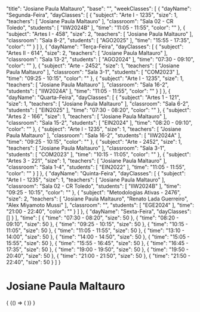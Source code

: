 
  "title": "Josiane Paula Maltauro",
  "base": "",
  "weekClasses": [
    {
      "dayName": "Segunda-Feira",
      "dayClasses": [
        {
          "subject": "Arte I - 1235",
          "size": 1,
          "teachers": [
            "Josiane Paula Maltauro"
          ],
          "classroom": "Sala 02 - CR Toledo",
          "students": [
            "IIW2024B"
          ],
          "time": "11:05 - 11:55",
          "color": ""
        },
        {
          "subject": "Artes I - 458",
          "size": 2,
          "teachers": [
            "Josiane Paula Maltauro"
          ],
          "classroom": "Sala 8-2",
          "students": [
            "AGO2025"
          ],
          "time": "15:55 - 17:35",
          "color": ""
        }
      ]
    },
    {
      "dayName": "Terça-Feira",
      "dayClasses": [
        {
          "subject": "Artes II - 614",
          "size": 2,
          "teachers": [
            "Josiane Paula Maltauro"
          ],
          "classroom": "Sala 13-2",
          "students": [
            "AGO2024"
          ],
          "time": "07:30 - 09:10",
          "color": ""
        },
        {
          "subject": "Arte - 2452",
          "size": 1,
          "teachers": [
            "Josiane Paula Maltauro"
          ],
          "classroom": "Sala 3-1",
          "students": [
            "COM2023"
          ],
          "time": "09:25 - 10:15",
          "color": ""
        },
        {
          "subject": "Arte I - 1235",
          "size": 1,
          "teachers": [
            "Josiane Paula Maltauro"
          ],
          "classroom": "Sala 16-2",
          "students": [
            "IIW2024A"
          ],
          "time": "11:05 - 11:55",
          "color": ""
        }
      ]
    },
    {
      "dayName": "Quarta-Feira",
      "dayClasses": [
        {
          "subject": "Artes 1 - 121",
          "size": 1,
          "teachers": [
            "Josiane Paula Maltauro"
          ],
          "classroom": "Sala 6-2",
          "students": [
            "EIN2025"
          ],
          "time": "07:30 - 08:20",
          "color": ""
        },
        {
          "subject": "Artes 2 - 166",
          "size": 1,
          "teachers": [
            "Josiane Paula Maltauro"
          ],
          "classroom": "Sala 15-2",
          "students": [
            "EIN2024"
          ],
          "time": "08:20 - 09:10",
          "color": ""
        },
        {
          "subject": "Arte I - 1235",
          "size": 1,
          "teachers": [
            "Josiane Paula Maltauro"
          ],
          "classroom": "Sala 16-2",
          "students": [
            "IIW2024A"
          ],
          "time": "09:25 - 10:15",
          "color": ""
        },
        {
          "subject": "Arte - 2452",
          "size": 1,
          "teachers": [
            "Josiane Paula Maltauro"
          ],
          "classroom": "Sala 3-1",
          "students": [
            "COM2023"
          ],
          "time": "10:15 - 11:05",
          "color": ""
        },
        {
          "subject": "Artes 3 - 221",
          "size": 1,
          "teachers": [
            "Josiane Paula Maltauro"
          ],
          "classroom": "Sala 1-4",
          "students": [
            "EIN2022"
          ],
          "time": "11:05 - 11:55",
          "color": ""
        }
      ]
    },
    {
      "dayName": "Quinta-Feira",
      "dayClasses": [
        {
          "subject": "Arte I - 1235",
          "size": 1,
          "teachers": [
            "Josiane Paula Maltauro"
          ],
          "classroom": "Sala 02 - CR Toledo",
          "students": [
            "IIW2024B"
          ],
          "time": "09:25 - 10:15",
          "color": ""
        },
        {
          "subject": "Metodologias Ativas - 2476",
          "size": 2,
          "teachers": [
            "Josiane Paula Maltauro",
            "Renato Lada Guerreiro",
            "Alex Miyamoto Mussi"
          ],
          "classroom": "",
          "students": [
            "EGE2024"
          ],
          "time": "21:00 - 22:40",
          "color": ""
        }
      ]
    },
    {
      "dayName": "Sexta-Feira",
      "dayClasses": []
    }
  ],
  "time": [
    {
      "time": "07:30 - 08:20",
      "size": 50
    },
    {
      "time": "08:20 - 09:10",
      "size": 50
    },
    {
      "time": "09:25 - 10:15",
      "size": 50
    },
    {
      "time": "10:15 - 11:05",
      "size": 50
    },
    {
      "time": "11:05 - 11:55",
      "size": 50
    },
    {
      "time": "13:10 - 14:00",
      "size": 50
    },
    {
      "time": "14:00 - 14:50",
      "size": 50
    },
    {
      "time": "15:05 - 15:55",
      "size": 50
    },
    {
      "time": "15:55 - 16:45",
      "size": 50
    },
    {
      "time": "16:45 - 17:35",
      "size": 50
    },
    {
      "time": "19:00 - 19:50",
      "size": 50
    },
    {
      "time": "19:50 - 20:40",
      "size": 50
    },
    {
      "time": "21:00 - 21:50",
      "size": 50
    },
    {
      "time": "21:50 - 22:40",
      "size": 50
    }
  ]
}

# Josiane Paula Maltauro

<div>
  {
    <BrowserOnly>
      {() => (
        <Grid
          title={data.title}
          weekClasses={data.weekClasses}
          time={data.time}
        />
      )}
    </BrowserOnly>
  }
</div>
